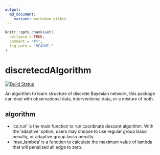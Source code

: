 ```yaml
---
output:
  md_document:
    variant: markdown_github
---
```


```r
knitr::opts_chunk$set(
  collapse = TRUE,
  comment = "#>",
  fig.path = "README-"
)
```

# discretecdAlgorithm

[![Build Status](https://travis-ci.org/gujyjean/discretecdAlgorithm.svg?branch=master)](https://travis-ci.org/gujyjean/discretecdAlgorithm)

An algorithm to learn structure of discrete Bayesian network, this package can deal with observational data, interventional data, or a misture of both.

## algorithm

- 'cd.run' is the main function to run coordinate descent algorithm. With the 'adaptive' option, users may choose to use regular group lasso penalty, or adaptive group lasso penalty.
- 'max_lambda' is a function to calculate the maximum value of lambda that will penalized all edge to zero.






